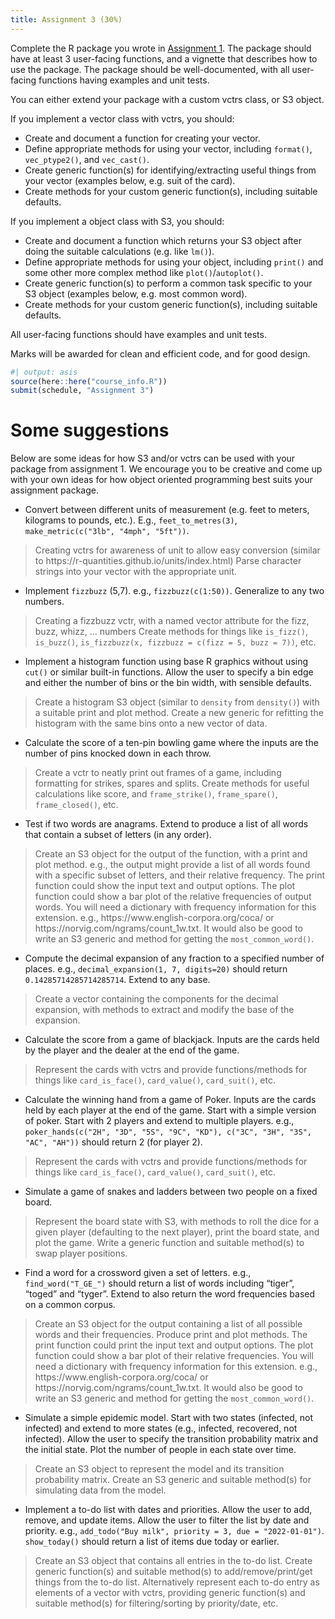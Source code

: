 ```yaml
---
title: Assignment 3 (30%)
---
```


Complete the R package you wrote in [Assignment 1](A1.qmd). The package should have at least 3 user-facing functions, and a vignette that describes how to use the package. The package should be well-documented, with all user-facing functions having examples and unit tests.

You can either extend your package with a custom vctrs class, or S3 object.

If you implement a vector class with vctrs, you should:

* Create and document a function for creating your vector.
* Define appropriate methods for using your vector, including `format()`, `vec_ptype2()`, and `vec_cast()`.
* Create generic function(s) for identifying/extracting useful things from your vector (examples below, e.g. suit of the card).
* Create methods for your custom generic function(s), including suitable defaults.

If you implement a object class with S3, you should:

* Create and document a function which returns your S3 object after doing the suitable calculations (e.g. like `lm()`).
* Define appropriate methods for using your object, including `print()` and some other more complex method like `plot()`/`autoplot()`.
* Create generic function(s) to perform a common task specific to your S3 object (examples below, e.g. most common word).
* Create methods for your custom generic function(s), including suitable defaults.

All user-facing functions should have examples and unit tests.

Marks will be awarded for clean and efficient code, and for good design.


```r
#| output: asis
source(here::here("course_info.R"))
submit(schedule, "Assignment 3")
```

# Some suggestions

Below are some ideas for how S3 and/or vctrs can be used with your package from assignment 1. We encourage you to be creative and come up with your own ideas for how object oriented programming best suits your assignment package.

* Convert between different units of measurement (e.g. feet to meters, kilograms to pounds, etc.). E.g., `feet_to_metres(3)`, `make_metric(c("3lb", "4mph", "5ft"))`.

> Creating vctrs for awareness of unit to allow easy conversion (similar to https://r-quantities.github.io/units/index.html)
> Parse character strings into your vector with the appropriate unit.

* Implement `fizzbuzz` (5,7). e.g., `fizzbuzz(c(1:50))`. Generalize to any two numbers.

> Creating a fizzbuzz vctr, with a named vector attribute for the fizz, buzz, whizz, ... numbers
> Create methods for things like `is_fizz()`, `is_buzz()`, `is_fizzbuzz(x, fizzbuzz = c(fizz = 5, buzz = 7))`, etc.

* Implement a histogram function using base R graphics without using `cut()` or similar built-in functions.  Allow the user to specify a bin edge and either the number of bins or the bin width, with sensible defaults.

> Create a histogram S3 object (similar to `density` from `density()`) with a suitable print and plot method.
> Create a new generic for refitting the histogram with the same bins onto a new vector of data.

* Calculate the score of a ten-pin bowling game where the inputs are the number of pins knocked down in each throw.

> Create a vctr to neatly print out frames of a game, including formatting for strikes, spares and splits.
> Create methods for useful calculations like score, and `frame_strike()`, `frame_spare()`, `frame_closed()`, etc.

* Test if two words are anagrams. Extend to produce a list of all words that contain a subset of letters (in any order).

> Create an S3 object for the output of the function, with a print and plot method. e.g., the output might provide a list of all words found with a specific subset of letters, and their relative frequency. The print function could show the input text and output options. The plot function could show a bar plot of the relative frequencies of output words. You will need a dictionary with frequency information for this extension. e.g., https://www.english-corpora.org/coca/ or https://norvig.com/ngrams/count_1w.txt. It would also be good to write an S3 generic and method for getting the `most_common_word()`.

* Compute the decimal expansion of any fraction to a specified number of places.  e.g., `decimal_expansion(1, 7, digits=20)` should return `0.14285714285714285714`. Extend to any base.

> Create a vector containing the components for the decimal expansion, with methods to extract and modify the base of the expansion.

* Calculate the score from a game of blackjack. Inputs are the cards held by the player and the dealer at the end of the game.

> Represent the cards with vctrs and provide functions/methods for things like `card_is_face()`, `card_value()`, `card_suit()`, etc.

* Calculate the winning hand from a game of Poker. Inputs are the cards held by each player at the end of the game. Start with a simple version of poker. Start with 2 players and extend to multiple players. e.g., `poker_hands(c("2H", "3D", "5S", "9C", "KD"), c("3C", "3H", "3S", "AC", "AH"))` should return 2 (for player 2).

> Represent the cards with vctrs and provide functions/methods for things like `card_is_face()`, `card_value()`, `card_suit()`, etc.

* Simulate a game of snakes and ladders between two people on a fixed board.

> Represent the board state with S3, with methods to roll the dice for a given player (defaulting to the next player), print the board state, and plot the game.
> Write a generic function and suitable method(s) to swap player positions.

* Find a word for a crossword given a set of letters. e.g., `find_word("T_GE_")` should return a list of words including "tiger", "toged" and "tyger". Extend to also return the word frequencies based on a common corpus.

> Create an S3 object for the output containing a list of all possible words and their frequencies. Produce print and plot methods. The print function could print the input text and output options. The plot function could show a bar plot of their relative frequencies. You will need a dictionary with frequency information for this extension. e.g., https://www.english-corpora.org/coca/ or https://norvig.com/ngrams/count_1w.txt. It would also be good to write an S3 generic and method for getting the `most_common_word()`.

* Simulate a simple epidemic model. Start with two states (infected, not infected) and extend to more states (e.g., infected, recovered, not infected). Allow the user to specify the transition probability matrix and the initial state. Plot the number of people in each state over time.

> Create an S3 object to represent the model and its transition probability matrix.
> Create an S3 generic and suitable method(s) for simulating data from the model.

* Implement a to-do list with dates and priorities. Allow the user to add, remove, and update items. Allow the user to filter the list by date and priority. e.g., `add_todo("Buy milk", priority = 3, due = "2022-01-01")`. `show_today()` should return a list of items due today or earlier.

> Create an S3 object that contains all entries in the to-do list. Create generic function(s) and suitable method(s) to add/remove/print/get things from the to-do list.
> Alternatively represent each to-do entry as elements of a vector with vctrs, providing generic function(s) and suitable method(s) for filtering/sorting by priority/date, etc.

